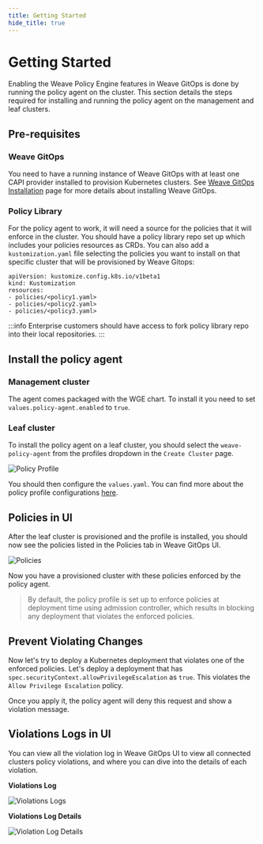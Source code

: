 ```yaml
---
title: Getting Started
hide_title: true
---
```



# Getting Started <TierLabel tiers="Enterprise" />
Enabling the Weave Policy Engine features in Weave GitOps is done by running the policy agent on the cluster. This section details the steps required for installing and running the policy agent on the management and leaf clusters.

## Pre-requisites

### Weave GitOps
You need to have a running instance of Weave GitOps with at least one CAPI provider installed to provision Kubernetes clusters. See [Weave GitOps Installation](https://docs.gitops.weave.works/docs/installation/) page for more details about installing Weave GitOps.

### Policy Library
For the policy agent to work, it will need a source for the policies that it will enforce in the cluster. You should have a policy library repo set up which includes your policies resources as CRDs. You can also add a `kustomization.yaml` file selecting the policies you want to install on that specific cluster that will be provisioned by Weave Gitops:

```
apiVersion: kustomize.config.k8s.io/v1beta1
kind: Kustomization
resources:
- policies/<policy1.yaml>
- policies/<policy2.yaml>
- policies/<policy3.yaml>
```

:::info
Enterprise customers should have access to fork policy library repo into their local repositories.
:::

## Install the policy agent

### Management cluster

The agent comes packaged with the WGE chart. To install it you need to set `values.policy-agent.enabled` to `true`.

### Leaf cluster

To install the policy agent on a leaf cluster, you should select the `weave-policy-agent` from the profiles dropdown in the `Create Cluster` page.

![Policy Profile](./img/weave-policy-profile.png)

You should then configure the `values.yaml`. You can find more about the policy profile configurations [here](../weave-policy-profile/).

## Policies in UI
After the leaf cluster is provisioned and the profile is installed, you should now see the policies listed in the Policies tab in Weave GitOps UI.

![Policies](./img/weave-policies.png)

Now you have a provisioned cluster with these policies enforced by the policy agent.

> By default, the policy profile is set up to enforce policies at deployment time using admission controller, which results in blocking any deployment that violates the enforced policies.

## Prevent Violating Changes
Now let's try to deploy a Kubernetes deployment that violates one of the enforced policies. Let's deploy a deployment that has `spec.securityContext.allowPrivilegeEscalation` as `true`. This violates the `Allow Privilege Escalation` policy.

Once you apply it, the policy agent will deny this request and show a violation message.

## Violations Logs in UI
You can view all the violation log in Weave GitOps UI to view all connected clusters policy violations, and where you can dive into the details of each violation.

<strong>Violations Log</strong>

![Violations Logs](./img/violations-logs.png)

<strong>Violations Log Details</strong>

![Violation Log Details](./img/violations-log-detail.png)
